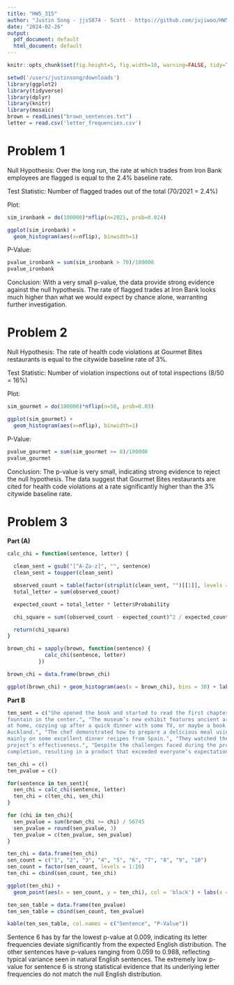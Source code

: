 ```yaml
---
title: "HW5_315"
author: "Justin Song - jjs5874 - Scott - https://github.com/jujiwoo/HW5_315"
date: "2024-02-26"
output:
  pdf_document: default
  html_document: default
---
```


```r
knitr::opts_chunk$set(fig.height=5, fig.width=10, warning=FALSE, tidy=TRUE, tidy.opts=list(width.cutoff=100))
```

```r
setwd('/users/justinsong/downloads')
library(ggplot2)
library(tidyverse)
library(dplyr)
library(knitr)
library(mosaic)
brown = readLines("brown_sentences.txt")
letter = read.csv('letter_frequencies.csv')
```

# Problem 1

Null Hypothesis: Over the long run, the rate at which trades from Iron Bank employees are flagged is equal to the 2.4% baseline rate.

Test Statistic: Number of flagged trades out of the total (70/2021 = 2.4%)

Plot:
```r
sim_ironbank = do(100000)*nflip(n=2021, prob=0.024)

ggplot(sim_ironbank) + 
  geom_histogram(aes(x=nflip), binwidth=1)
```

P-Value:
```r
pvalue_ironbank = sum(sim_ironbank > 70)/100000
pvalue_ironbank
```
Conclusion: With a very small p-value, the data provide strong evidence against the null hypothesis. The rate of flagged trades at Iron Bank looks much higher than what we would expect by chance alone, warranting further investigation.

\newpage

# Problem 2

Null Hypothesis: The rate of health code violations at Gourmet Bites restaurants is equal to the citywide baseline rate of 3%.

Test Statistic: Number of violation inspections out of total inspections (8/50 = 16%)

Plot:
```r
sim_gourmet = do(100000)*nflip(n=50, prob=0.03)

ggplot(sim_gourmet) + 
  geom_histogram(aes(x=nflip), binwidth=1)
```

P-Value:

```r
pvalue_gourmet = sum(sim_gourmet >= 8)/100000
pvalue_gourmet
```

Conclusion: The p-value is very small, indicating strong evidence to reject the null hypothesis. The data suggest that Gourmet Bites restaurants are cited for health code violations at a rate significantly higher than the 3% citywide baseline rate.

\newpage

# Problem 3
**Part (A)**

```r

calc_chi = function(sentence, letter) {

  clean_sent = gsub("[^A-Za-z]", "", sentence)
  clean_sent = toupper(clean_sent)

  observed_count = table(factor(strsplit(clean_sent, "")[[1]], levels = letter$Letter))
  total_letter = sum(observed_count)

  expected_count = total_letter * letter$Probability

  chi_square = sum((observed_count - expected_count)^2 / expected_count)

  return(chi_square)
}

brown_chi = sapply(brown, function(sentence) {
            calc_chi(sentence, letter)
          })

brown_chi = data.frame(brown_chi)

ggplot(brown_chi) + geom_histogram(aes(x = brown_chi), bins = 30) + labs(title= 'Null Distribution of Chi-Squared Values', x = 'Brown Chi Square Values', y = 'Count')

```
**Part B**

```r
ten_sent = c("She opened the book and started to read the first chapter, eagerly anticipating what might come next.", "Despite the heavy rain, they decided to go for a long walk in the park, crossing the main avenue by the
fountain in the center.", "The museum’s new exhibit features ancient artifacts from various civilizations around the world.", "He carefully examined the document, looking for any clues that might help solve the mystery.", "The students gathered in the auditorium to listen to the guest speaker’s inspiring lecture.", "Feeling vexed after an arduous and zany day at work, she hoped for a peaceful and quiet evening
at home, cozying up after a quick dinner with some TV, or maybe a book on her upcoming visit to
Auckland.", "The chef demonstrated how to prepare a delicious meal using only locally sourced ingredients, focusing
mainly on some excellent dinner recipes from Spain.", "They watched the sunset from the hilltop, marveling at the beautiful array of colors in the sky.", "The committee reviewed the proposal and provided many points of useful feedback to improve the
project’s effectiveness.", "Despite the challenges faced during the project, the team worked tirelessly to ensure its successful
completion, resulting in a product that exceeded everyone’s expectations.")

ten_chi = c()
ten_pvalue = c()

for(sentence in ten_sent){
  sen_chi = calc_chi(sentence, letter)
  ten_chi = c(ten_chi, sen_chi)
}

for (chi in ten_chi){
  sen_pvalue = sum(brown_chi >= chi) / 56745
  sen_pvalue = round(sen_pvalue, 3)
  ten_pvalue = c(ten_pvalue, sen_pvalue)
}

ten_chi = data.frame(ten_chi)
sen_count = c("1", "2", "3", "4", "5", "6", "7", "8", "9", "10")
sen_count = factor(sen_count, levels = 1:10)
ten_chi = cbind(sen_count, ten_chi)

ggplot(ten_chi) +
  geom_point(aes(x = sen_count, y = ten_chi), col = 'black') + labs(x = sen_count, y = "Ten Sentence Chi-Square Values")

ten_sen_table = data.frame(ten_pvalue)
ten_sen_table = cbind(sen_count, ten_pvalue)

kable(ten_sen_table, col.names = c("Sentence", "P-Value"))
```

Sentence 6 has by far the lowest p-value at 0.009, indicating its letter frequencies deviate significantly from the expected English distribution. The other sentences have p-values ranging from 0.059 to 0.988, reflecting typical variance seen in natural English sentences. The extremely low p-value for sentence 6 is strong statistical evidence that its underlying letter frequencies do not match the null English distribution.


